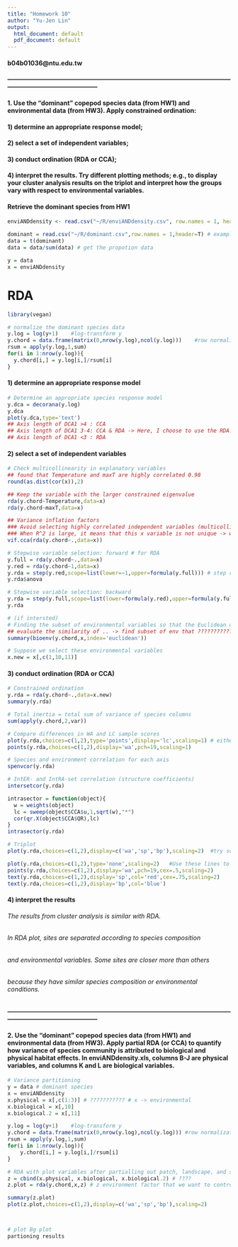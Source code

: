 ```yaml
---
title: "Homework 10"
author: "Yu-Jen Lin"
output:
  html_document: default
  pdf_document: default
---
```

#### b04b01036@ntu.edu.tw
#### --------------------------------------------------------------------------------------------------------------------------------------------------------

#### 1. Use the “dominant” copepod species data (from HW1) and environmental data (from HW3). Apply constrained ordination: 
#### 1) determine an appropriate response model; 
#### 2) select a set of independent variables; 
#### 3) conduct ordination (RDA or CCA); 
#### 4) interpret the results. Try different plotting methods; e.g., to display your cluster analysis results on the triplot and interpret how the groups vary with respect to environmental variables.

#### Retrieve the dominant species from HW1
```r
enviANDdensity <- read.csv("~/R/enviANDdensity.csv", row.names = 1, header=T)

dominant = read.csv("~/R/dominant.csv",row.names = 1,header=T) # examples HW1
data = t(dominant)
data = data/sum(data) # get the propotion data

y = data
x = enviANDdensity
```

# RDA 
```r
library(vegan)

# normalize the dominant species data
y.log = log(y+1)    #log-transform y
y.chord = data.frame(matrix(0,nrow(y.log),ncol(y.log)))    #row normalization
rsum = apply(y.log,1,sum)
for(i in 1:nrow(y.log)){
  y.chord[i,] = y.log[i,]/rsum[i]
}
```

#### 1) determine an appropriate response model
```r
# Determine an appropriate species response model 
y.dca = decorana(y.log)
y.dca
plot(y.dca,type='text')
## Axis length of DCA1 >4 : CCA
## Axis length of DCA1 3-4: CCA & RDA -> Here, I choose to use the RDA.
## Axis length of DCA1 <3 : RDA
```

#### 2) select a set of independent variables
```r
# Check multicollinearity in explanatory variables
## found that Temperature and maxT are highly correlated 0.98
round(as.dist(cor(x)),2)    

## Keep the variable with the larger constrained eigenvalue
rda(y.chord~Temperature,data=x) 
rda(y.chord~maxT,data=x)

## Variance inflation factors
### Avoid selecting highly correlated independent variables (multicollinearity)
### When R^2 is large, it means that this x variable is not unique -> we dont want.
vif.cca(rda(y.chord~.,data=x))

# Stepwise variable selection: forward # for RDA
y.full = rda(y.chord~.,data=x)
y.red = rda(y.chord~1,data=x)
y.rda = step(y.red,scope=list(lower=~1,upper=formula(y.full))) # step can also be used  in regression
y.rda$anova

# Stepwise variable selection: backward
y.rda = step(y.full,scope=list(lower=formula(y.red),upper=formula(y.full)))
y.rda 

# (if intersted)
# Finding the subset of environmental variables so that the Euclidean distances of environmental variable have the max correlation with community dissimilarities
## evaluate the similarity of .. -> find subset of env that ??????????????
summary(bioenv(y.chord,x,index='euclidean')) 

# Suppose we select these environmental variables
x.new = x[,c(1,10,11)] 
```

#### 3) conduct ordination (RDA or CCA)
```r
# Constrained ordination
y.rda = rda(y.chord~.,data=x.new)
summary(y.rda)

# Total inertia = total sum of variance of species columns
sum(apply(y.chord,2,var))

# Compare differences in WA and LC sample scores
plot(y.rda,choices=c(1,2),type='points',display='lc',scaling=1) # either LC or WA or both
points(y.rda,choices=c(1,2),display='wa',pch=19,scaling=1)

# Species and environment correlation for each axis
spenvcor(y.rda)

# IntER- and IntRA-set correlation (structure coefficients)
intersetcor(y.rda)

intrasector = function(object){
  w = weights(object)
  lc = sweep(object$CCA$u,1,sqrt(w),"*")
  cor(qr.X(object$CCA$QR),lc)
}
intrasector(y.rda)

# Triplot
plot(y.rda,choices=c(1,2),display=c('wa','sp','bp'),scaling=2)  #try scaling=1, 2, or 3

plot(y.rda,choices=c(1,2),type='none',scaling=2)   #Use these lines to plot 1 item at a time
points(y.rda,choices=c(1,2),display='wa',pch=19,cex=.5,scaling=2)
text(y.rda,choices=c(1,2),display='sp',col='red',cex=.75,scaling=2)
text(y.rda,choices=c(1,2),display='bp',col='blue')
```

#### 4) interpret the results
###### The results from cluster analysis is similar with RDA.
###### In RDA plot, sites are separated according to species composition
###### and environmental variables. Some sites are closer more than others
###### because they have similar species composition or environmental conditions.


#### --------------------------------------------------------------------------------------------------------------------------------------------------------

#### 2. Use the “dominant” copepod species data (from HW1) and environmental data (from HW3). Apply partial RDA (or CCA) to quantify how variance of species community is attributed to biological and physical habitat effects. In enviANDdensity.xls, columns B-J are physical variables, and columns K and L are biological variables.

```r
# Variance partitioning
y = data # dominant species
x = enviANDdensity
x.physical = x[,c(1:3)] # ??????????? # x -> environmental
x.biological = x[,10]
x.biological.2 = x[,11]

y.log = log(y+1)    #log-transform y
y.chord = data.frame(matrix(0,nrow(y.log),ncol(y.log))) #row normalization # chord distance (species data)
rsum = apply(y.log,1,sum)
for(i in 1:nrow(y.log)){
	y.chord[i,] = y.log[i,]/rsum[i]
}

# RDA with plot variables after partialling out patch, landscape, and space effects (modify z matrix for partialling out other effects)
z = cbind(x.physical, x.biological, x.biological.2) # ????
z.plot = rda(y.chord,x,z) # z environment factor that we want to control ( if no 3rd part -> regular RDA) # this is partial RDA

summary(z.plot)
plot(z.plot,choices=c(1,2),display=c('wa','sp','bp'),scaling=2) 



# plot Bg plot
partioning results
```





